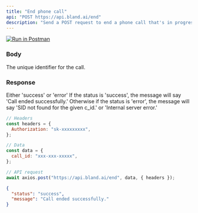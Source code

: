 ```yaml
---
title: "End phone call"
api: "POST https://api.bland.ai/end"
description: "Send a POST request to end a phone call that's in progress"
---
```


[![Run in Postman](https://run.pstmn.io/button.svg)](https://app.getpostman.com/run-collection/27330001-7ac5597c-12af-4a89-a44c-65dd0ef55b5c?action=collection%2Ffork&source=rip_markdown&collection-url=entityId%3D27330001-7ac5597c-12af-4a89-a44c-65dd0ef55b5c%26entityType%3Dcollection%26workspaceId%3D79400b03-c195-4b0e-a5c8-86d5f13eea6f)

### Body

<ParamField body="call_id" type="string">
  The unique identifier for the call.
</ParamField>

### Response

<ResponseField name="status" type="string">
  Either 'success' or 'error'
</ResponseField>

<ResponseField name="message" type="string">
  If the status is 'success', the message will say 'Call ended successfully.'
  Otherwise if the status is 'error', the message will say 'SID not found for
  the given c_id.' or 'Internal server error.'
</ResponseField>

<RequestExample>

```javascript Example Request.js
// Headers
const headers = {
  Authorization: "sk-xxxxxxxxx",
};

// Data
const data = {
  call_id: "xxx-xxx-xxxxx",
};

// API request
await axios.post("https://api.bland.ai/end", data, { headers });
```

</RequestExample>

<ResponseExample>

```json Response
{
  "status": "success",
  "message": "Call ended successfully."
}
```

</ResponseExample>
